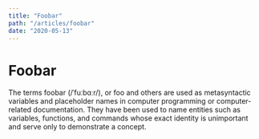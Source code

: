 ```yaml
---
title: "Foobar"
path: "/articles/foobar"
date: "2020-05-13"
---
```


# Foobar

The terms foobar (/ˈfuːbɑːr/), or foo and others are used as metasyntactic
variables and placeholder names in computer programming or computer-related
documentation. They have been used to name entities such as variables,
functions, and commands whose exact identity is unimportant and serve only to
demonstrate a concept.
